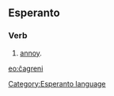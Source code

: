 ==Esperanto==
===Verb===
# [[annoy]].

[[eo:ĉagreni]]
[[Category:Esperanto language]]
{{Universala Vortaro}}